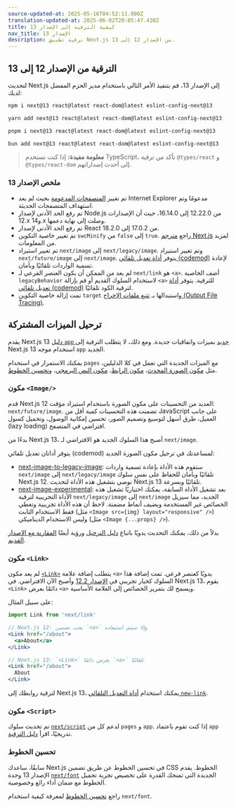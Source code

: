 ```yaml
---
source-updated-at: 2025-05-16T04:52:11.000Z
translation-updated-at: 2025-06-02T20:05:47.438Z
title: كيفية الترقية إلى الإصدار 13
nav_title: الإصدار 13
description: ترقية تطبيق Next.js من الإصدار 12 إلى 13.
---
```


## الترقية من الإصدار 12 إلى 13

لتحديث Next.js إلى الإصدار 13، قم بتنفيذ الأمر التالي باستخدام مدير الحزم المفضل لديك:

```bash filename="Terminal"
npm i next@13 react@latest react-dom@latest eslint-config-next@13
```

```bash filename="Terminal"
yarn add next@13 react@latest react-dom@latest eslint-config-next@13
```

```bash filename="Terminal"
pnpm i next@13 react@latest react-dom@latest eslint-config-next@13
```

```bash filename="Terminal"
bun add next@13 react@latest react-dom@latest eslint-config-next@13
```

> **معلومة مفيدة:** إذا كنت تستخدم TypeScript، تأكد من ترقية `@types/react` و `@types/react-dom` إلى أحدث إصداراتهم.

### ملخص الإصدار 13

- تم تغيير [المتصفحات المدعومة](/docs/architecture/supported-browsers) بحيث لم يعد Internet Explorer مدعومًا وتم استهداف المتصفحات الحديثة.
- تم رفع الحد الأدنى لإصدار Node.js من 12.22.0 إلى 16.14.0، حيث أن الإصدارات 12.x و14.x وصلت إلى نهاية دعمها.
- تم رفع الحد الأدنى لإصدار React من 17.0.2 إلى 18.2.0.
- تم تغيير خاصية التكوين `swcMinify` من `false` إلى `true`. راجع [مترجم Next.js](/docs/architecture/nextjs-compiler) لمزيد من المعلومات.
- تم تغيير استيراد `next/image` إلى `next/legacy/image`. وتم تغيير استيراد `next/future/image` إلى `next/image`. يتوفر [أداة تعديل تلقائي (codemod)](/docs/pages/guides/upgrading/codemods#next-image-to-legacy-image) لإعادة تسمية الواردات تلقائيًا وبأمان.
- لم يعد من الممكن أن يكون العنصر الفرعي لـ `next/link` هو `<a>`. أضف الخاصية `legacyBehavior` لاستخدام السلوك القديم أو قم بإزالة `<a>` للترقية. يتوفر [أداة تعديل تلقائي (codemod)](/docs/pages/guides/upgrading/codemods#new-link) لترقية الكود تلقائيًا.
- تمت إزالة خاصية التكوين `target` واستبدالها بـ [تتبع ملفات الإخراج (Output File Tracing)](/docs/pages/api-reference/config/next-config-js/output).

## ترحيل الميزات المشتركة

يقدم Next.js 13 [دليل `app` جديد](/docs/app/building-your-application/routing) بميزات واتفاقيات جديدة. ومع ذلك، لا يتطلب الترقية إلى Next.js 13 استخدام موجه `app` الجديد.

يمكنك الاستمرار في استخدام `pages` مع الميزات الجديدة التي تعمل في كلا الدليلين، مثل [مكون الصورة المحدث](#image-component)، [مكون الرابط](#link-component)، [مكون النص البرمجي](#script-component)، و[تحسين الخطوط](#font-optimization).

### مكون `<Image/>`

قدم Next.js 12 العديد من التحسينات على مكون الصورة باستخدام استيراد مؤقت: `next/future/image`. تضمنت هذه التحسينات كمية أقل من JavaScript على جانب العميل، طرق أسهل لتوسيع وتصميم الصور، تحسين إمكانية الوصول، وتحميل كسول (lazy loading) افتراضي في المتصفح.

بدءًا من Next.js 13، أصبح هذا السلوك الجديد هو الافتراضي لـ `next/image`.

يتوفر أداتان تعديل تلقائي (codemod) لمساعدتك في ترحيل مكون الصورة الجديد:

- [next-image-to-legacy-image](/docs/pages/guides/upgrading/codemods#next-image-to-legacy-image): ستقوم هذه الأداة بإعادة تسمية واردات `next/image` إلى `next/legacy/image` تلقائيًا وبأمان للحفاظ على نفس سلوك Next.js 12. نوصي بتشغيل هذه الأداة لتحديث Next.js 13 تلقائيًا وبسرعة.
- [next-image-experimental](/docs/pages/guides/upgrading/codemods#next-image-experimental): بعد تشغيل الأداة السابقة، يمكنك اختياريًا تشغيل هذه الأداة التجريبية لترقية `next/legacy/image` إلى `next/image` الجديد، مما سيزيل الخصائص غير المستخدمة ويضيف أنماط مضمنة. لاحظ أن هذه الأداة تجريبية وتغطي فقط الاستخدام الثابت (مثل `<Image src={img} layout="responsive" />`) وليس الاستخدام الديناميكي (مثل `<Image {...props} />`).

بدلاً من ذلك، يمكنك التحديث يدويًا باتباع [دليل الترحيل](/docs/pages/guides/upgrading/codemods#next-image-experimental) ورؤية أيضًا [المقارنة مع الإصدار القديم](/docs/pages/api-reference/components/image-legacy#comparison).

### مكون `<Link>`

لم يعد مكون [`<Link>`](/docs/pages/api-reference/components/link) يتطلب إضافة علامة `<a>` يدويًا كعنصر فرعي. تمت إضافة هذا السلوك كخيار تجريبي في [الإصدار 12.2](https://nextjs.org/blog/next-12-2) وأصبح الآن الافتراضي. في Next.js 13، يقوم `<Link>` دائمًا بعرض `<a>` ويسمح لك بتمرير الخصائص إلى العلامة الأساسية.

على سبيل المثال:

```jsx
import Link from 'next/link'

// Next.js 12: يجب تضمين `<a>` وإلا سيتم استبعاده
<Link href="/about">
  <a>About</a>
</Link>

// Next.js 13: `<Link>` يعرض دائمًا `<a>` تلقائيًا
<Link href="/about">
  About
</Link>
```

لترقية روابطك إلى Next.js 13، يمكنك استخدام [أداة التعديل التلقائي `new-link`](/docs/pages/guides/upgrading/codemods#new-link).

### مكون `<Script>`

تم تحديث سلوك [`next/script`](/docs/pages/api-reference/components/script) لدعم كل من `pages` و `app`. إذا كنت تقوم باعتماد `app` تدريجيًا، اقرأ [دليل الترقية](/docs/pages/guides/upgrading).

### تحسين الخطوط

سابقًا، ساعدك Next.js في تحسين الخطوط عن طريق تضمين CSS الخطوط. يقدم الإصدار 13 وحدة [`next/font`](/docs/pages/api-reference/components/font) الجديدة التي تمنحك القدرة على تخصيص تجربة تحميل الخطوط مع ضمان أداء رائع وخصوصية.

راجع [تحسين الخطوط](/docs/pages/api-reference/components/font) لمعرفة كيفية استخدام `next/font`.
